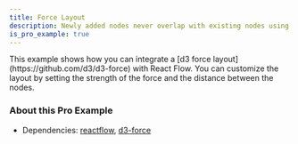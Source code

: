 ```yaml
---
title: Force Layout
description: Newly added nodes never overlap with existing nodes using d3-force.
is_pro_example: true
---
```



<ExampleLayout>
This example shows how you can integrate a [d3 force layout](https://github.com/d3/d3-force) with React Flow. You can customize the layout by setting the strength of the force and the distance between the nodes.

<ProExampleViewer slug="force-layout" />

### About this Pro Example

- Dependencies: [reactflow](https://www.npmjs.com/package/reactflow), [d3-force](https://www.npmjs.com/package/d3-force)

</ExampleLayout>

